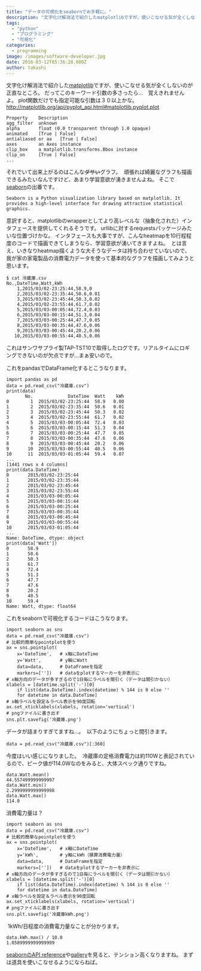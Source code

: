```yaml
---
title: "データの可視化をseabornでお手軽に。"
description: "文字化け解消法で紹介したmatplotlibですが、使いこなせる気が全くしないのが正直なところ。だってこのキーワード引数の多さったら…　覚えきれませんよ。plo..."
tags:
  - "python"
  - "プログラミング"
  - "可視化"
categories:
  - programming
image: /images/software-developer.jpg
date: 2016-03-12T05:36:28.000Z
author: takashi
---
```



文字化け解消法で紹介した<a href="http://blog.rinka-blossom.com/matplotlibnohuontoshe-ding/">matplotlib</a>ですが、使いこなせる気が全くしないのが正直なところ。
だってこのキーワード引数の多さったら…　覚えきれませんよ。
plot関数だけでも指定可能な引数は３０以上かな。
http://matplotlib.org/api/pyplot_api.html#matplotlib.pyplot.plot
<pre><code>Property    Description
agg_filter  unknown
alpha       float (0.0 transparent through 1.0 opaque)
animated    [True | False]
antialiased or aa   [True | False]
axes        an Axes instance
clip_box    a matplotlib.transforms.Bbox instance
clip_on     [True | False]
...
</code></pre>
それでいて出来上がるのはこんな~~ダサい~~グラフ。
<img src="https://farm6.staticflickr.com/5703/23439509492_98fdb9472a_z_d.jpg" alt="" />
頑張れば綺麗なグラフも描画できるみたいなんですけど、あまり学習意欲が湧きませんよね。
そこで<a href="http://stanford.edu/~mwaskom/software/seaborn/examples/index.html">seaborn</a>の出番です。
<pre><code>Seaborn is a Python visualization library based on matplotlib. It provides a high-level interface for drawing attractive statistical graphics.
</code></pre>
意訳すると、matplotlibのwrapperとしてより高レベルな（抽象化された）インタフェースを提供してくれるそうです。
urllibに対するrequestsパッケージみたいな位置づけかな。
インタフェースも大事ですが、こんなheatmapを10行程程度のコードで描画できてしまうなら、学習意欲が湧いてきますよね。
<img src="http://stanford.edu/~mwaskom/software/seaborn/_images/structured_heatmap.png" alt="" />
とは言え、いきなりheatmap描くような大そうなデータは持ち合わせていないので、我が家の家電製品の消費電力データを使って基本的なグラフを描画してみようと思います。
<pre><code>$ cat 冷蔵庫.csv
No.,DateTime,Watt,kWh
    1,2015/03/02-23:25:44,58.9,0
    2,2015/03/02-23:35:44,50.6,0.01
    3,2015/03/02-23:45:44,50.3,0.02
    4,2015/03/02-23:55:44,61.7,0.02
    5,2015/03/03-00:05:44,72.4,0.03
    6,2015/03/03-00:15:44,51.3,0.04
    7,2015/03/03-00:25:44,47.7,0.05
    8,2015/03/03-00:35:44,47.6,0.06
    9,2015/03/03-00:45:44,20.2,0.06
   10,2015/03/03-00:55:44,40.5,0.06
</code></pre>
これはサンワサプライ製TAP-TST10で取得したログです。リアルタイムにロギングできないのが欠点ですが…まぁ安いので。

これをpandasでDataFrame化するとこうなります。
<pre><code class="python">import pandas as pd
data = pd.read_csv("冷蔵庫.csv")
print(data)
       No.             DateTime  Watt    kWh
0        1  2015/03/02-23:25:44  58.9   0.00
1        2  2015/03/02-23:35:44  50.6   0.01
2        3  2015/03/02-23:45:44  50.3   0.02
3        4  2015/03/02-23:55:44  61.7   0.02
4        5  2015/03/03-00:05:44  72.4   0.03
5        6  2015/03/03-00:15:44  51.3   0.04
6        7  2015/03/03-00:25:44  47.7   0.05
7        8  2015/03/03-00:35:44  47.6   0.06
8        9  2015/03/03-00:45:44  20.2   0.06
9       10  2015/03/03-00:55:44  40.5   0.06
10      11  2015/03/03-01:05:44  59.4   0.07
...
[1441 rows x 4 columns]
print(data.DateTime)
0       2015/03/02-23:25:44
1       2015/03/02-23:35:44
2       2015/03/02-23:45:44
3       2015/03/02-23:55:44
4       2015/03/03-00:05:44
5       2015/03/03-00:15:44
6       2015/03/03-00:25:44
7       2015/03/03-00:35:44
8       2015/03/03-00:45:44
9       2015/03/03-00:55:44
10      2015/03/03-01:05:44
...
Name: DateTime, dtype: object
print(data['Watt'])
0       58.9
1       50.6
2       50.3
3       61.7
4       72.4
5       51.3
6       47.7
7       47.6
8       20.2
9       40.5
10      59.4
Name: Watt, dtype: float64
</code></pre>
これをseabornで可視化するコードはこうなります。
<pre><code class="python">import seaborn as sns
data = pd.read_csv("冷蔵庫.csv")
# 比較的簡単なpointplotを使う
ax = sns.pointplot(
    x='DateTime',   # x軸にDateTime
    y='Watt',       # y軸にWatt
    data=data,      # DataFrameを指定
    markers=[''])   # dataをplotするマーカーを非表示に
# x軸方向のデータが多すぎるので1日毎にラベルを間引く（データは間引かない）
xlabels = [datetime.split('-')[0]
    if list(data.DateTime).index(datetime) % 144 is 0 else ''
    for datetime in data.DateTime]
# x軸ラベルを設定＆ラベル表示を90度回転
ax.set_xticklabels(xlabels, rotation='vertical')
# pngファイルに書き出す
sns.plt.savefig('冷蔵庫.png')
</code></pre>
データが詰まりすぎてますね…。
<img src="https://farm2.staticflickr.com/1676/25041526554_79e0a9d504_z_d.jpg" alt="" />
以下のようにちょっと間引きます。
<pre><code class="python">data = pd.read_csv("冷蔵庫.csv")[:360]
</code></pre>
今度はいい感じになりました。
<img src="https://farm2.staticflickr.com/1508/25041526534_c69459ff72_z_d.jpg" alt="" />
冷蔵庫の定格消費電力は約110Wと表記されているので、ピーク値が114.0Wなのをみると、大体スペック通りですね。
<pre><code class="python">data.Watt.mean()
44.557499999999997
data.Watt.min()
2.2999999999999998
data.Watt.max()
114.0
</code></pre>
消費電力量は？
<pre><code class="python">import seaborn as sns
data = pd.read_csv("冷蔵庫.csv")
# 比較的簡単なpointplotを使う
ax = sns.pointplot(
    x='DateTime',   # x軸にDateTime
    y='kWh',        # y軸にkWh（積算消費電力量）
    data=data,      # DataFrameを指定
    markers=[''])   # dataをplotするマーカーを非表示に
# x軸方向のデータが多すぎるので1日毎にラベルを間引く（データは間引かない）
xlabels = [datetime.split('-')[0]
    if list(data.DateTime).index(datetime) % 144 is 0 else ''
    for datetime in data.DateTime]
# x軸ラベルを設定＆ラベル表示を90度回転
ax.set_xticklabels(xlabels, rotation='vertical')
# pngファイルに書き出す
sns.plt.savefig('冷蔵庫kWh.png')
</code></pre>
<img src="https://farm2.staticflickr.com/1522/25553923552_93778735e6_z_d.jpg" alt="" />
1kWh/日程度の消費電力量なことが分かります。
<pre><code class="python">data.kWh.max() / 10.0
1.0589999999999999
</code></pre>
<a href="http://stanford.edu/~mwaskom/software/seaborn/api.html">seabornのAPI reference</a>や<a href="http://stanford.edu/~mwaskom/software/seaborn/examples/index.html">gallery</a>を見ると、テンション高くなりますね。
まずは道具を使いこなせるようにならねば。